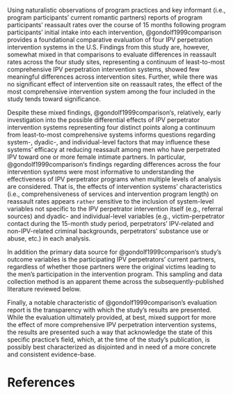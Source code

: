 Using naturalistic observations of program practices and key informant (i.e., program participants' current romantic partners) reports of program participants' reassault rates over the course of 15 months following program participants' initial intake into each intervention, @gondolf1999comparison provides a foundational comparative evaluation of four IPV perpetration intervention systems in the U.S. Findings from this study are, however, somewhat mixed in that comparisons to evaluate differences in reassault rates across the four study sites, representing a continuum of least-to-most comprehensive IPV perpetration intervention systems, showed few meaningful differences across intervention sites. Further, while there was no significant effect of intervention site on reassault rates, the effect of the most comprehensive intervention system among the four included in the study tends toward significance.

Despite these mixed findings, @gondolf1999comparison's, relatively, early investigation into the possible differential effects of IPV perpetrator intervention systems representing four distinct points along a continuum from least-to-most comprehensive systems informs questions regarding system-, dyadic-, and individual-level factors that may influence these systems' efficacy at reducing reassault among men who have perpetrated IPV toward one or more female intimate partners. In particular, @gondolf1999comparison's findings regarding differences across the four intervention systems were most informative to understanding the effectiveness of IPV perpetrator programs when multiple levels of analysis are considered. That is, the effects of intervention systems' characteristics (i.e., comprehensiveness of services and intervention program length) on reassault rates appears `rather` sensitive to the inclusion of system-level variables not specific to the IPV perpetrator intervention itself (e.g., referral sources) and dyadic- and individual-level variables (e.g., victim-perpetrator contact during the 15-month study period, perpetrators' IPV-related and non-IPV-related criminal backgrounds, perpetrators' substance use or abuse, etc.) in each analysis.

In addition the primary data source for @gondolf1999comparison's study's outcome variables is the participating IPV perpetrators' current partners, regardless of whether those partners were the original victims leading to the men's participation in the intervention program. This sampling and data collection method is an apparent theme across the subsequently-published literature reviewed below.

Finally, a notable characteristic of @gondolf1999comparison's evaluation report is the transparency with which the study's results are presented. While the evaluation ultimately provided, at best, mixed support for more the effect of more comprehensive IPV perpetration intervention systems, the results are presented such a way that acknowledge the state of this specific practice's field, which, at the time of the study's publication, is possibly best characterized as disjointed and in need of a more concrete and consistent evidence-base. 

\newpage
# References

